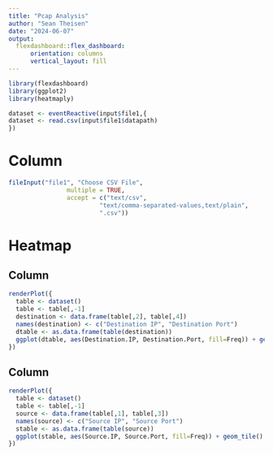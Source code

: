 ```yaml
---
title: "Pcap Analysis"
author: "Sean Theisen"
date: "2024-06-07"
output: 
  flexdashboard::flex_dashboard:
      orientation: columns
      vertical_layout: fill
---
```

```r
library(flexdashboard)
library(ggplot2)
library(heatmaply)
```

```r
dataset <- eventReactive(input$file1,{
dataset <- read.csv(input$file1$datapath)
})
```

# Column {.sidebar}

```r
fileInput("file1", "Choose CSV File",
                multiple = TRUE,
                accept = c("text/csv",
                         "text/comma-separated-values,text/plain",
                         ".csv"))
```
# Heatmap
## Column
```r
renderPlot({
  table <- dataset()
  table <- table[,-1]
  destination <- data.frame(table[,2], table[,4])
  names(destination) <- c("Destination IP", "Destination Port")
  dtable <- as.data.frame(table(destination))
  ggplot(dtable, aes(Destination.IP, Destination.Port, fill=Freq)) + geom_tile()
})
```
## Column
```r
renderPlot({
  table <- dataset()
  table <- table[,-1]
  source <- data.frame(table[,1], table[,3])
  names(source) <- c("Source IP", "Source Port")
  stable <- as.data.frame(table(source))
  ggplot(stable, aes(Source.IP, Source.Port, fill=Freq)) + geom_tile()
})
```

